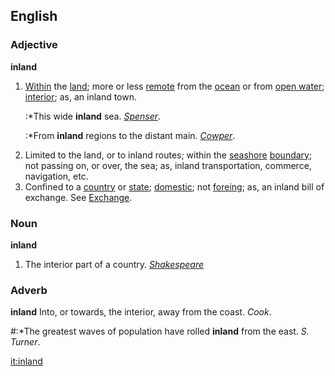 ==English==

===Adjective===
'''inland'''
#[[Within]] the [[land]]; more or less [[remote]] from the [[ocean]] or from [[open water]]; [[interior]]; as, an inland town. 
#:*This wide '''inland''' sea. ''[[Spenser]]''.
#:*From '''inland''' regions to the distant main. ''[[Cowper]]''.
#Limited to the land, or to inland routes; within the [[seashore]] [[boundary]]; not passing on, or over, the sea; as, inland transportation, commerce, navigation, etc.
#Confined to a [[country]] or [[state]]; [[domestic]]; not [[foreing]]; as, an inland bill of exchange. See [[Exchange]].
===Noun===
'''inland'''
#The interior part of a country. ''[[Shakespeare (source)|Shakespeare]]''

===Adverb===
'''inland'''
Into, or towards, the interior, away from the coast. ''Cook''.
#:*The greatest waves of population have rolled '''inland''' from the east. ''S. Turner''.

{{webster}}

[[it:inland]]